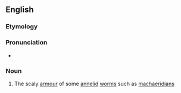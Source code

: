 ==English==

===Etymology===
{{prefix|scleri|tome|lang=en}}

===Pronunciation===
* {{IPA|ˈsklæɹətoʊm|lang=en}}

===Noun===
{{en-noun}}

# {{context|biology|lang=en}} The scaly [[armour]] of some [[annelid]] [[worm]]s such as [[machaeridian]]s